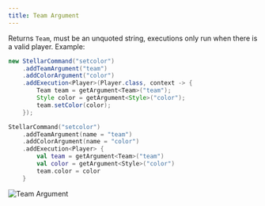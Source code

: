 ```yaml
---
title: Team Argument
---
```



Returns `Team`, must be an unquoted string, executions only run when there is a valid player. Example:

```java tab="Java"
new StellarCommand("setcolor")
    .addTeamArgument("team")
    .addColorArgument("color")
    .addExecution<Player>(Player.class, context -> {
        Team team = getArgument<Team>("team");
        Style color = getArgument<Style>("color");
        team.setColor(color);
    });
```
```kotlin tab="Kotlin"
StellarCommand("setcolor")
    .addTeamArgument(name = "team")
    .addColorArgument(name = "color")
    .addExecution<Player> {
        val team = getArgument<Team>("team")
        val color = getArgument<Style>("color")
        team.color = color
    }
```

![Team Argument](https://cdn.undefinedcreations.com/stellar/gifs/scoreboard/team.gif)